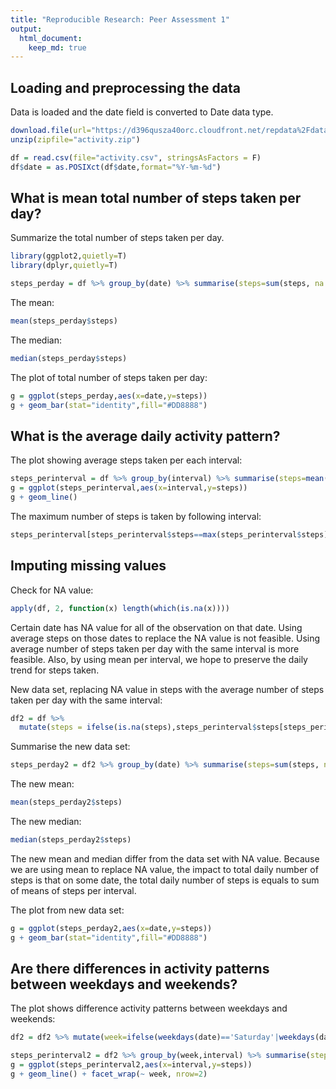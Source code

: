 ---
title: "Reproducible Research: Peer Assessment 1"
output: 
  html_document:
    keep_md: true
---

## Loading and preprocessing the data

Data is loaded and the date field is converted to Date data type. 

```{r, echo=TRUE}
download.file(url="https://d396qusza40orc.cloudfront.net/repdata%2Fdata%2Factivity.zip", destfile="activity.zip")
unzip(zipfile="activity.zip")

df = read.csv(file="activity.csv", stringsAsFactors = F)
df$date = as.POSIXct(df$date,format="%Y-%m-%d")
```


## What is mean total number of steps taken per day?

Summarize the total number of steps taken per day.
```{r, echo=TRUE, message=FALSE}
library(ggplot2,quietly=T)
library(dplyr,quietly=T)

steps_perday = df %>% group_by(date) %>% summarise(steps=sum(steps, na.rm=T))
```

The mean:
```{r, echo=TRUE, message=FALSE}
mean(steps_perday$steps)
```

The median:
```{r, echo=TRUE, message=FALSE}
median(steps_perday$steps)
```

The plot of total number of steps taken per day:

```{r, echo=TRUE}
g = ggplot(steps_perday,aes(x=date,y=steps))
g + geom_bar(stat="identity",fill="#DD8888")
```


## What is the average daily activity pattern?

The plot showing average steps taken per each interval:
```{r}
steps_perinterval = df %>% group_by(interval) %>% summarise(steps=mean(steps, na.rm=T))
g = ggplot(steps_perinterval,aes(x=interval,y=steps))
g + geom_line()
```

The maximum number of steps is taken by following interval:
```{r}
steps_perinterval[steps_perinterval$steps==max(steps_perinterval$steps),]$interval
```


## Imputing missing values

Check for NA value:
```{r}
apply(df, 2, function(x) length(which(is.na(x))))
```

Certain date has NA value for all of the observation on that date. Using average steps on those dates to replace the NA value is not feasible. Using average number of steps taken per day with the same interval is more feasible. Also, by using mean per interval, we hope to preserve the daily trend for steps taken.

New data set, replacing NA value in steps with the average number of steps taken per day with the same interval:
```{r}
df2 = df %>% 
  mutate(steps = ifelse(is.na(steps),steps_perinterval$steps[steps_perinterval$interval %in% interval],steps))
```

Summarise the new data set:
```{r}
steps_perday2 = df2 %>% group_by(date) %>% summarise(steps=sum(steps, na.rm=T))
```

The new mean:
```{r}
mean(steps_perday2$steps)
```

The new median:
```{r}
median(steps_perday2$steps)
```

The new mean and median differ from the data set with NA value.
Because we are using mean to replace NA value, the impact to total daily number of steps is that on some date, the total daily number of steps is equals to sum of means of steps per interval.

The plot from new data set:
```{r}
g = ggplot(steps_perday2,aes(x=date,y=steps))
g + geom_bar(stat="identity",fill="#DD8888")
```


## Are there differences in activity patterns between weekdays and weekends?

The plot shows difference activity patterns between weekdays and weekends:
```{r}
df2 = df2 %>% mutate(week=ifelse(weekdays(date)=='Saturday'|weekdays(date)=='Sunday','weekend','weekday'))

steps_perinterval2 = df2 %>% group_by(week,interval) %>% summarise(steps=mean(steps, na.rm=T))
g = ggplot(steps_perinterval2,aes(x=interval,y=steps))
g + geom_line() + facet_wrap(~ week, nrow=2)
```

